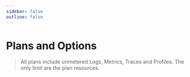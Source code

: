 ```yaml
---
sidebar: false
outline: false
---
```



# Plans and Options

> All plans include unmetered Logs, Metrics, Traces and Profiles. The only limit are the plan resources.

<PricingCalculator />
